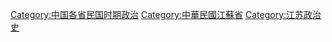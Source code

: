 [[Category:中国各省民国时期政治|Category:中国各省民国时期政治]]
[[Category:中華民國江蘇省|Category:中華民國江蘇省]]
[[Category:江苏政治史|Category:江苏政治史]]